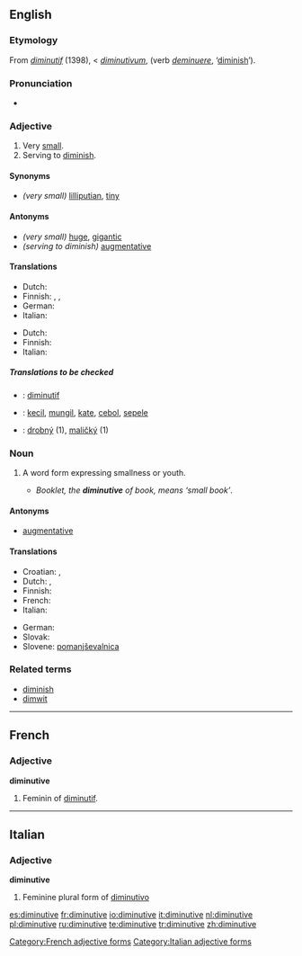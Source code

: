 {{wikipedia}}
==English==

===Etymology===
From {{OF.}} ''[[diminutif]]'' (1398), < {{L.}} ''[[diminutivum]]'', (verb ''[[deminuere]]'', ‘[[diminish]]’).

===Pronunciation===
* {{audio|en-us-diminutive.ogg|Audio (US)}}

===Adjective===
{{en-adj}}

# Very [[small]].
# Serving to [[diminish]].

====Synonyms====
* ''(very small)'' [[lilliputian]], [[tiny]]

====Antonyms====
* ''(very small)'' [[huge]], [[gigantic]]
* ''(serving to diminish)'' [[augmentative]]

====Translations====
{{trans-top|very small}}
* Dutch: {{t+|nl|klein}}
* Finnish: {{t-|fi|pikkuruinen}}, {{t-|fi|vähäinen}}, {{t-|fi|mitätön}}
* German: {{t-|de|winzig}}
* Italian: {{t+|it|minuscolo}}
{{trans-mid}}
{{trans-bottom}}

{{trans-top|serving to diminish}}
* Dutch: {{t|nl|verkleinend}}
* Finnish: {{t-|fi|pienentää|alt=pienentävä}}
* Italian: {{t-|it|diminutivo}}
{{trans-mid}}
{{trans-bottom}}

=====Translations to be checked=====
{{checktrans}}
{{trans-top|Translations to be categorized}}
* {{ttbc|French}}: [[diminutif]]
* {{ttbc|Indonesian}}: [[kecil]], [[mungil]], [[kate]], [[cebol]], [[sepele]]
{{trans-mid}}
* {{ttbc|Slovak}}: [[drobný]] (1), [[maličký]] (1)
{{trans-bottom}}

===Noun===
{{en-noun}}

# {{Grammar}} A word form expressing smallness or youth.
#* ''Booklet, the '''diminutive''' of book, means ‘small book’''.

====Antonyms====
* [[augmentative]]

====Translations====
{{trans-top|word form expressing smallness}}
* Croatian: {{t-|hr|deminutiv|m}}, {{t-|hr|umanjenica|f}}
* Dutch: {{t+|nl|verkleinwoord|n}}, {{t|nl|diminutief|n}}
* Finnish: {{t+|fi|diminutiivi}}
* French: {{t-|fr|diminutif|m}}
* Italian: {{t-|it|diminutivo|m}}
{{trans-mid}}
* German: {{t+|de|Diminutiv|m}}
* Slovak: {{t+|sk|zdrobnenina|f}}
* Slovene: [[pomanjševalnica]] {{f}}
{{trans-bottom}}

===Related terms===
* [[diminish]]
* [[dimwit]]

----

==French==

===Adjective===
'''diminutive'''

# Feminin of [[diminutif]].

[[Category:French adjective forms]]

----

==Italian==

===Adjective===
'''diminutive''' {{f}}

# Feminine plural form of [[diminutivo]]

[[Category:Italian adjective forms]]

[[es:diminutive]]
[[fr:diminutive]]
[[io:diminutive]]
[[it:diminutive]]
[[nl:diminutive]]
[[pl:diminutive]]
[[ru:diminutive]]
[[te:diminutive]]
[[tr:diminutive]]
[[zh:diminutive]]